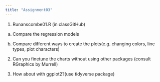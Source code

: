 ---
title: "Assignment03"
---

1. Runanscombe01.R (in classGitHub)

  a. Compare the regression models

  b. Compare different ways to create the plots(e.g. changing colors, line types, plot characters)

2. Can you finetune the charts without using other packages (consult RGraphics by Murrell)

3. How about with ggplot2?(use tidyverse package)

